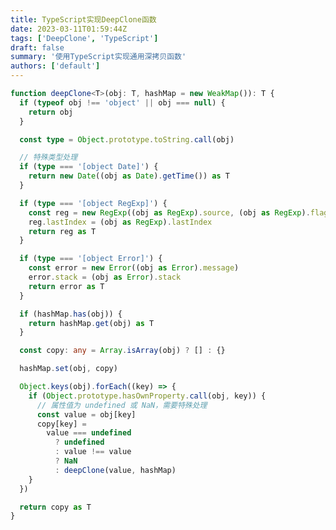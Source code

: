```yaml
---
title: TypeScript实现DeepClone函数
date: 2023-03-11T01:59:44Z
tags: ['DeepClone', 'TypeScript']
draft: false
summary: '使用TypeScript实现通用深拷贝函数'
authors: ['default']
---
```


```ts
function deepClone<T>(obj: T, hashMap = new WeakMap()): T {
  if (typeof obj !== 'object' || obj === null) {
    return obj
  }

  const type = Object.prototype.toString.call(obj)

  // 特殊类型处理
  if (type === '[object Date]') {
    return new Date((obj as Date).getTime()) as T
  }

  if (type === '[object RegExp]') {
    const reg = new RegExp((obj as RegExp).source, (obj as RegExp).flags)
    reg.lastIndex = (obj as RegExp).lastIndex
    return reg as T
  }

  if (type === '[object Error]') {
    const error = new Error((obj as Error).message)
    error.stack = (obj as Error).stack
    return error as T
  }

  if (hashMap.has(obj)) {
    return hashMap.get(obj) as T
  }

  const copy: any = Array.isArray(obj) ? [] : {}

  hashMap.set(obj, copy)

  Object.keys(obj).forEach((key) => {
    if (Object.prototype.hasOwnProperty.call(obj, key)) {
      // 属性值为 undefined 或 NaN，需要特殊处理
      const value = obj[key]
      copy[key] =
        value === undefined
          ? undefined
          : value !== value
          ? NaN
          : deepClone(value, hashMap)
    }
  })

  return copy as T
}
```
